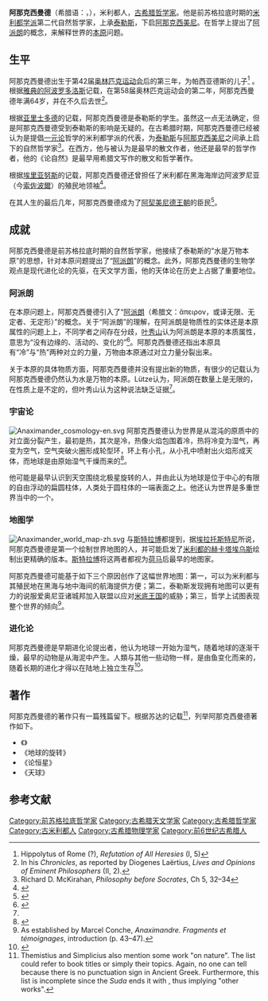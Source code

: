 {{Infobox Philosopher
|姓名     = 阿那克西曼德
|图像     = Anaximander.jpg
|图像大小 = 240px
|图像说明 = [[拉斐尔|拉斐尔]]《[[雅典学院_(画作)|雅典学院]]》中的阿那克西曼德
|地区     = [[西方哲学|西方哲学]]
|时代     = [[古代哲学|古代哲学]]<br />[[前苏格拉底哲学|前苏格拉底哲学]]
|全名     = 米利都的阿那克西曼德
|出生日期 = 约前610年
|出生地点 = [[小亚细亚|小亚细亚]][[米利都|米利都]]
|逝世日期 = 约前546年
|逝世地点 = 
|学派     = [[米利都学派|米利都学派]]<br/>[[自然主义|自然主义]]<br/>[[一元论|一元论]]
|主要领域 = [[哲学|哲学]]
|著名思想 = [[阿派朗|阿派朗]]<br/>[[进化论|进化论]]
|受影响于 = [[泰勒斯|泰勒斯]]
|施影响于 = [[毕达哥拉斯|毕达哥拉斯]]、[[阿那克西美尼|阿那克西美尼]]
}}

'''阿那克西曼德'''（希腊语：{{lang|el|Ἀναξίμανδρος}}，{{bd|约前610年||约前546年|}}），米利都人，[[古希腊哲学家|古希腊哲学家]]。他是前苏格拉底时期的[[米利都学派|米利都学派]]第二代自然哲学家，上承[[泰勒斯|泰勒斯]]，下启[[阿那克西美尼|阿那克西美尼]]。在哲学上提出了[[阿派朗|阿派朗]]的概念，来解释世界的[[本原|本原]]问题。

== 生平 ==

阿那克西曼德出生于第42届[[奥林匹克运动会|奥林匹克运动会]]后的第三年，为帕西亚德斯的儿子<ref name="Refutation">Hippolytus of Rome (?), ''Refutation of All Heresies'' (I, 5)</ref> 。根据[[雅典的阿波罗多洛斯|雅典的阿波罗多洛斯]]记载，在第58届奥林匹克运动会的第二年，阿那克西曼德年满64岁，并在不久后去世<ref>In his ''Chronicles'', as reported by Diogenes Laërtius, ''Lives and Opinions of Eminent Philosophers'' (II, 2).</ref>。

根据[[亚里士多德|亚里士多德]]的记载，阿那克西曼德是泰勒斯的学生。虽然这一点无法确定，但是阿那克西曼德受到泰勒斯的影响是无疑的。在古希腊时期，阿那克西曼德已经被认为是提倡[[一元论|一元论]]哲学的米利都学派的代表，为[[泰勒斯|泰勒斯]]与[[阿那克西美尼|阿那克西美尼]]之间承上启下的自然哲学家<ref>Richard D. McKirahan, ''Philosophy before Socrates'', Ch 5, 32–34</ref>。在西方，他与{{tsl|en|Pherecydes of Syros|锡罗斯的斐瑞居德斯}}被认为是最早的散文作者，他还是最早的哲学作者，他的《论自然》是最早用希腊文写作的散文和哲学著作。

根据[[埃里亚努斯|埃里亚努斯]]的记载，阿那克西曼德还曾担任了米利都在黑海海岸边阿波罗尼亚（今[[索佐波爾|索佐波爾]]）的殖民地领袖<ref name="Chisholm1911">{{EB1911|inline=1|wstitle=Anaximander|page=944}}</ref>。

在其人生的最后几年，阿那克西曼德成为了[[阿契美尼德王朝|阿契美尼德王朝]]的臣民<ref>{{cite book|last1=Dandamaev|first1=M. A.|title=A Political History of the Achaemenid Empire|date=1989|publisher=BRILL|isbn=978-9004091726|page=153|quote=During the period of Achaemenid rule in Miletus, which was the most important city of Ionia, there lived the eminent philosopher Anaximander and the geographer and historian Hecataeus.}}</ref>。

== 成就 ==

阿那克西曼德是前苏格拉底时期的自然哲学家，他接续了泰勒斯的“水是万物本原”的思想，针对本原问题提出了“[[阿派朗|阿派朗]]”的概念。此外，阿那克西曼德的生物学观点是现代进化论的先驱，在天文学方面，他的天体论在历史上占据了重要地位。

=== 阿派朗 ===

在本原问题上，阿那克西曼德引入了“[[阿派朗|阿派朗]]（希腊文：ἄπειρον，或译无限、无定者、无定形）”的概念。关于“阿派朗”的理解，在阿派朗是物质性的实体还是本原属性的问题上上，不同学者之间存在分歧，[[叶秀山|叶秀山]]认为阿派朗是本原的本质属性，意思为“没有边缘的、活动的、变化的”<ref name="叶秀山">{{Cite book |title=前苏格拉底哲学 |author=叶秀山 |publisher=人民出版社 |year=1982年 |ISBN= 9787010026091}}</ref>。阿那克西曼德还指出本原具有“冷”与“热”两种对立的力量，万物由本原通过对立力量分裂出来。

关于本原的具体物质方面，阿那克西曼德并没有提出新的物质，有很少的记载认为阿那克西曼德仍然认为水是万物的本原。Lütze认为，阿派朗在数量上是无限的，在性质上是不定的，但叶秀山认为这种说法缺乏证据<ref name="叶秀山"></ref>。

=== 宇宙论 ===
[[Image:Anaximander_cosmology-en.svg|thumb]]
阿那克西曼德认为世界是从混沌的原质中的对立面分裂产生，最初是热，其次是冷，热像火焰包围着冷，热将冷变为湿气，再变为空气，空气突破火圈形成轮型环，环上有小孔，从小孔中喷射出火焰形成天体，而地球是由原始湿气干燥而来的<ref name="梯利">{{Cite book |title=西方哲学史 |author=梯利 |publisher=商务印书馆 |year=1995年 |isbn=9787100007788}}</ref>。

他可能是最早认识到天空围绕北极星旋转的人，并由此认为地球是位于中心的有限的自由浮动的扁圆柱体，人类处于圆柱体的一端表面之上。他还认为世界是多重世界当中的一个。
{{Clear}}

=== 地图学 ===
[[Image:Anaximander_world_map-zh.svg|thumb]]
{{tsl|en|Agathemerus|阿伽塞美鲁}}与[[斯特拉博|斯特拉博]]都提到，据[[埃拉托斯特尼|埃拉托斯特尼]]所说，阿那克西曼德是第一个绘制世界地图的人，并可能启发了[[米利都的赫卡塔埃乌斯|米利都的赫卡塔埃乌斯]]绘制出更精确的版本。[[斯特拉博|斯特拉博]]将这两者都视为[[荷马|荷马]]后最早的地图家。

阿那克西曼德可能基于如下三个原因创作了这幅世界地图：第一，可以为米利都与其殖民地在黑海与地中海间的航海提供方便；第二，泰勒斯发现拥有地图可以更有力的说服爱奥尼亚诸城邦加入联盟以应对[[米底王国|米底王国]]的威胁；第三，哲学上试图表现整个世界的倾向<ref>As established by Marcel Conche, ''Anaximandre. Fragments et témoignages'', introduction (p. 43–47).</ref>。
{{Clear}}

=== 进化论 ===
{{seealso|进化论思想史}}
阿那克西曼德是早期进化论提出者，他认为地球一开始为湿气，随着地球的逐渐干燥，最早的动物是从海泥中产生。人類与其他一些动物一样，是由鱼变化而来的，随着长期的进化才得以在陆地上独立生存<ref name="Zeller">{{Cite book |title= Outlines of the history of Greek philosophy |url= https://archive.org/details/outlineshistory02abbogoog |last1=Zeller |last2=Alleyne |last3=Abbott |first1=Eduard |first2=Sarah Frances |first3=Evelyn |publisher=Longmans, Green |year=1886年 |location=London }}</ref>。

== 著作 ==
阿那克西曼德的著作只有一篇残篇留下。根据苏达的记载<ref>Themistius and Simplicius also mention some work "on nature". The list could refer to book titles or simply their topics. Again, no one can tell because there is no punctuation sign in Ancient Greek. Furthermore, this list is incomplete since the ''Suda'' ends it with {{lang|grc|ἄλλα τινά}}, thus implying "other works".</ref>，列举阿那克西曼德著作如下。
* 《{{tsl|en|On Nature (Anaximander)|论自然}}》
* 《地球的旋转》
* 《论恒星》
* 《天球》

{{Commonscat|Anaximander}}
{{Portal|哲学}}

== 参考文献 ==
{{reflist}}

{{Presocratics}}

{{古希臘天文學}}

{{古希臘}}

{{Authority control}}

{{DEFAULTSORT:Anaximander}}

[[Category:前苏格拉底哲学家|Category:前苏格拉底哲学家]]
[[Category:古希腊天文学家|Category:古希腊天文学家]]
[[Category:古希腊哲学家|Category:古希腊哲学家]]
[[Category:古米利都人|Category:古米利都人]]
[[Category:古希腊物理学家|Category:古希腊物理学家]]
[[Category:前6世纪古希腊人|Category:前6世纪古希腊人]]